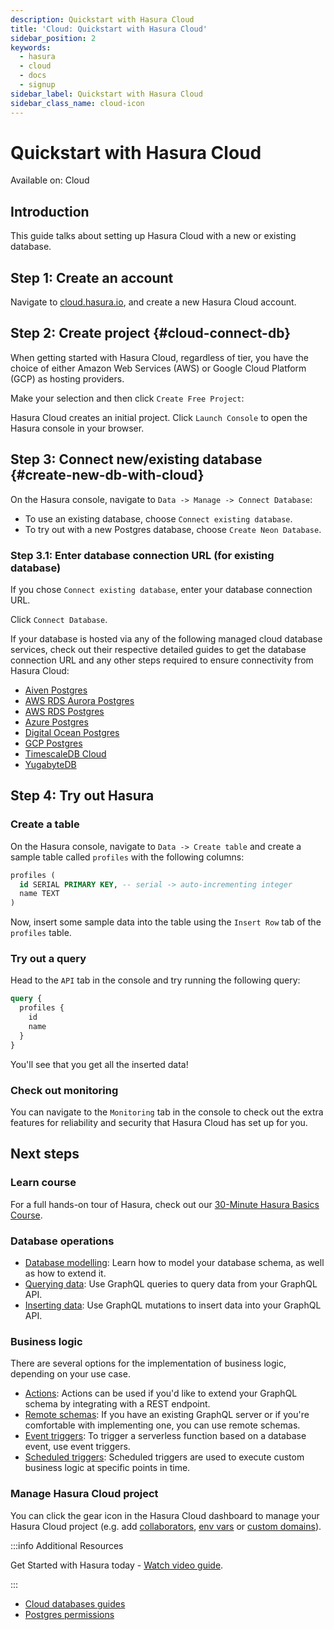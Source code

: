 ```yaml
---
description: Quickstart with Hasura Cloud
title: 'Cloud: Quickstart with Hasura Cloud'
sidebar_position: 2
keywords:
  - hasura
  - cloud
  - docs
  - signup
sidebar_label: Quickstart with Hasura Cloud
sidebar_class_name: cloud-icon
---
```



# Quickstart with Hasura Cloud

<div className='badge badge--primary heading-badge'>Available on: Cloud</div>

## Introduction

This guide talks about setting up Hasura Cloud with a new or existing database.

## Step 1: Create an account

Navigate to
[cloud.hasura.io](https://cloud.hasura.io/signup/?pg=docs&plcmt=body&cta=navigate-to-cloud-hasura-io&tech=default), and
create a new Hasura Cloud account.

## Step 2: Create project {#cloud-connect-db}

When getting started with Hasura Cloud, regardless of tier, you have the choice of either Amazon Web Services (AWS) or
Google Cloud Platform (GCP) as hosting providers.

<Thumbnail
  src='/img/getting-started/getting-started-cloud-aws-and-gcp-emphasis.png'
  alt='Choose either AWS or GCP'
  width='556px'
/>

Make your selection and then click `Create Free Project`:

<Thumbnail
  src='/img/getting-started/getting-started-cloud-create-project.png'
  alt='Create project'
  width='556px'
/>

Hasura Cloud creates an initial project. Click `Launch Console` to open the Hasura console in your browser.

<Thumbnail src='/img/getting-started/create-project.png' alt='Connect new or existing database' width='556px' />

## Step 3: Connect new/existing database {#create-new-db-with-cloud}

On the Hasura console, navigate to `Data -> Manage -> Connect Database`:

<Thumbnail src='/img/getting-started/connect-db-console.png' alt='Connect database' width='1000px' />

- To use an existing database, choose `Connect existing database`.
- To try out with a new Postgres database, choose `Create Neon Database`.

<Thumbnail src='/img/getting-started/db-setup.png' alt='DB setup' width='1000px' />

### Step 3.1: Enter database connection URL (for existing database)

If you chose `Connect existing database`, enter your database connection URL.

Click `Connect Database`.

<Thumbnail src='/img/getting-started/connect-db-cloud.png' alt='Enter URL for existing database' width='1000px' />

If your database is hosted via any of the following managed cloud database services, check out their respective detailed
guides to get the database connection URL and any other steps required to ensure connectivity from Hasura Cloud:

- [Aiven Postgres](/databases/connect-db/cloud-databases/aiven.mdx)
- [AWS RDS Aurora Postgres](/databases/connect-db/cloud-databases/aws-aurora.mdx)
- [AWS RDS Postgres](/databases/connect-db/cloud-databases/aws-postgres.mdx)
- [Azure Postgres](/databases/connect-db/cloud-databases/azure.mdx)
- [Digital Ocean Postgres](/databases/connect-db/cloud-databases/digital-ocean.mdx)
- [GCP Postgres](/databases/connect-db/cloud-databases/gcp.mdx)
- [TimescaleDB Cloud](/databases/connect-db/cloud-databases/timescale-cloud.mdx)
- [YugabyteDB](/databases/connect-db/cloud-databases/yugabyte.mdx)

## Step 4: Try out Hasura

### Create a table

On the Hasura console, navigate to `Data -> Create table` and create a sample table called `profiles` with the following
columns:

```sql
profiles (
  id SERIAL PRIMARY KEY, -- serial -> auto-incrementing integer
  name TEXT
)
```

<Thumbnail src='/img/getting-started/create-profile-table.png' alt='Create a table' />

Now, insert some sample data into the table using the `Insert Row` tab of the `profiles` table.

### Try out a query

Head to the `API` tab in the console and try running the following query:

```graphql
query {
  profiles {
    id
    name
  }
}
```

You'll see that you get all the inserted data!

<Thumbnail src='/img/getting-started/profile-query.png' alt='Try out a query' />

### Check out monitoring

You can navigate to the `Monitoring` tab in the console to check out the extra features for reliability and security
that Hasura Cloud has set up for you.

<Thumbnail src='/img/observability/monitoring-tab-overview.png' alt='Hasura Console: Monitoring tab' />

## Next steps

### Learn course

For a full hands-on tour of Hasura, check out our
[30-Minute Hasura Basics Course](https://hasura.io/learn/graphql/hasura/introduction/).

### Database operations

- [Database modelling](/schema/postgres/index.mdx): Learn how to model your database schema, as well as how to extend
  it.
- [Querying data](/queries/postgres/index.mdx): Use GraphQL queries to query data from your GraphQL API.
- [Inserting data](/mutations/postgres/index.mdx): Use GraphQL mutations to insert data into your GraphQL API.

### Business logic

There are several options for the implementation of business logic, depending on your use case.

- [Actions](/actions/index.mdx): Actions can be used if you'd like to extend your GraphQL schema by integrating with a
  REST endpoint.
- [Remote schemas](/remote-schemas/index.mdx): If you have an existing GraphQL server or if you're comfortable with
  implementing one, you can use remote schemas.
- [Event triggers](/event-triggers/index.mdx): To trigger a serverless function based on a database event, use event
  triggers.
- [Scheduled triggers](/scheduled-triggers/index.mdx): Scheduled triggers are used to execute custom business logic at
  specific points in time.

### Manage Hasura Cloud project

You can click the gear icon in the Hasura Cloud dashboard to manage your Hasura Cloud project (e.g. add
[collaborators](/projects/collaborators.mdx), [env vars](/projects/env-vars.mdx) or
[custom domains](/projects/domains.mdx)).

<Thumbnail src='/img/getting-started/project-manage.png' alt='Project actions' width='860px' />

:::info Additional Resources

Get Started with Hasura today -
[Watch video guide](https://hasura.io/events/webinar/get-started-with-hasura/?pg=docs&plcmt=body&cta=getting-started&tech=).

:::

- [Cloud databases guides](/databases/connect-db/cloud-databases/index.mdx)
- [Postgres permissions](/deployment/postgres-requirements.mdx#managed-pg-permissions)
